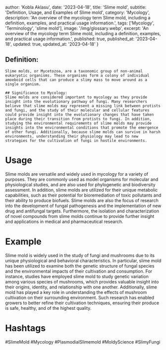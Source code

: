 
  author: 'Kobla Aklasu',
  date: '2023-04-18',
  title: 'Slime mold',
  subtitle: 'Definition, Usage, and Examples of Slime mold',
  category: 'Mycology',
  description: 'An overview of the mycology term Slime mold, including a definition, examples, and practical usage information.',
  tags: ['Mycology', 'Terminology', 'slime mold'],
  image: '/img/glossary.webp',
  excerpt: 'An overview of the mycology term Slime mold, including a definition, examples, and practical usage information.',
  published: true,
  published_at: '2023-04-18',
  updated: true,
  updated_at: '2023-04-18'
}




## Definition: 
    Slime molds, or Mycetozoa, are a taxonomic group of non-animal eukaryotic organisms. These organisms form a colony of individual amoeboid cells that can produce a slimy mass to move around as a single organism.
    
    ## Significance to Mycology:
    Slime molds are considered important to mycology as they provide insight into the evolutionary pathway of fungi. Many researchers believe that slime molds may represent a missing link between protists and fungi, and the study of their molecular and cellular features could provide insight into the evolutionary changes that have taken place during their transition from protists to fungi. In addition, studying the environmental requirements of slime molds may provide insights into the environmental conditions that promote the emergence of other fungi. Additionally, because slime molds can survive in harsh environments, understanding their physiology may lead to new strategies for the cultivation of fungi in hostile environments.

# Usage

Slime molds are versatile and widely used in mycology for a variety of purposes. They are commonly used as model organisms for molecular and physiological studies, and are also used for phylogenetic and biodiversity assessment. In addition, slime molds are utilized for their unique metabolic capabilities, such as their potential for bioremediation of toxic pollutants and their ability to produce biofuels. Slime molds are also the focus of research into the development of fungal pathogenesis and the implementation of new drug and antifungal targets. Furthermore, the isolation and characterization of novel compounds from slime molds continue to provide further insight and applications in medical and pharmaceutical research.

# Example

Slime mold is widely used in the study of fungi and mushrooms due to its unique physiological and behavioral characteristics. In particular, slime mold has been utilized to examine both the genetic structure of fungal species and the environmental impacts of their cultivation and consumption. For instance, studies have employed slime mold to study genetic variation among various species of mushrooms, which provides valuable insight into their origins, identity, and relationship with one another. Additionally, slime mold has played a key role in understanding the effects of mushroom cultivation on their surrounding environment. Such research has enabled growers to better refine their cultivation techniques, ensuring their produce is safe, healthy, and of the highest quality.

# Hashtags

#SlimeMold #Mycology #PlasmodialSlimemold #MoldyScience #SlimyFungi

